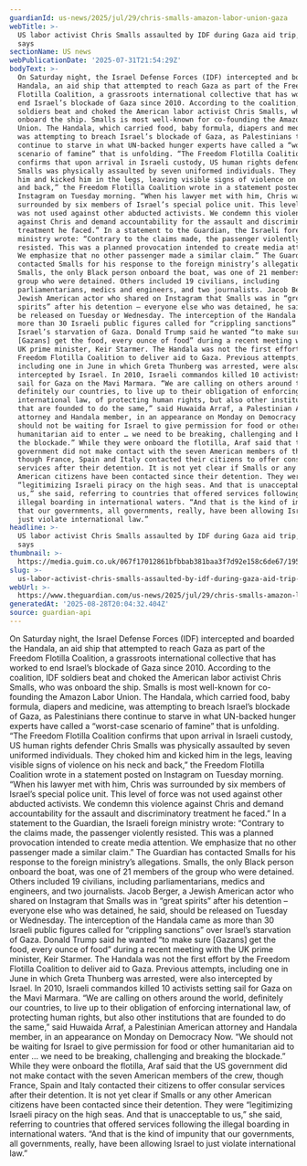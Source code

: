 ```yaml
---
guardianId: us-news/2025/jul/29/chris-smalls-amazon-labor-union-gaza
webTitle: >-
  US labor activist Chris Smalls assaulted by IDF during Gaza aid trip, group
  says
sectionName: US news
webPublicationDate: '2025-07-31T21:54:29Z'
bodyText: >-
  On Saturday night, the Israel Defense Forces (IDF) intercepted and boarded the
  Handala, an aid ship that attempted to reach Gaza as part of the Freedom
  Flotilla Coalition, a grassroots international collective that has worked to
  end Israel’s blockade of Gaza since 2010. According to the coalition, IDF
  soldiers beat and choked the American labor activist Chris Smalls, who was
  onboard the ship. Smalls is most well-known for co-founding the Amazon Labor
  Union. The Handala, which carried food, baby formula, diapers and medicine,
  was attempting to breach Israel’s blockade of Gaza, as Palestinians there
  continue to starve in what UN-backed hunger experts have called a “worst-case
  scenario of famine” that is unfolding. “The Freedom Flotilla Coalition
  confirms that upon arrival in Israeli custody, US human rights defender Chris
  Smalls was physically assaulted by seven uniformed individuals. They choked
  him and kicked him in the legs, leaving visible signs of violence on his neck
  and back,” the Freedom Flotilla Coalition wrote in a statement posted on
  Instagram on Tuesday morning. “When his lawyer met with him, Chris was
  surrounded by six members of Israel’s special police unit. This level of force
  was not used against other abducted activists. We condemn this violence
  against Chris and demand accountability for the assault and discriminatory
  treatment he faced.” In a statement to the Guardian, the Israeli foreign
  ministry wrote: “Contrary to the claims made, the passenger violently
  resisted. This was a planned provocation intended to create media attention.
  We emphasize that no other passenger made a similar claim.” The Guardian has
  contacted Smalls for his response to the foreign ministry’s allegations.
  Smalls, the only Black person onboard the boat, was one of 21 members of the
  group who were detained. Others included 19 civilians, including
  parliamentarians, medics and engineers, and two journalists. Jacob Berger, a
  Jewish American actor who shared on Instagram that Smalls was in “great
  spirits” after his detention – everyone else who was detained, he said, should
  be released on Tuesday or Wednesday. The interception of the Handala came as
  more than 30 Israeli public figures called for “crippling sanctions” over
  Israel’s starvation of Gaza. Donald Trump said he wanted “to make sure
  [Gazans] get the food, every ounce of food” during a recent meeting with the
  UK prime minister, Keir Starmer. The Handala was not the first effort by the
  Freedom Flotilla Coalition to deliver aid to Gaza. Previous attempts,
  including one in June in which Greta Thunberg was arrested, were also
  intercepted by Israel. In 2010, Israeli commandos killed 10 activists setting
  sail for Gaza on the Mavi Marmara. “We are calling on others around the world,
  definitely our countries, to live up to their obligation of enforcing
  international law, of protecting human rights, but also other institutions
  that are founded to do the same,” said Huwaida Arraf, a Palestinian American
  attorney and Handala member, in an appearance on Monday on Democracy Now. “We
  should not be waiting for Israel to give permission for food or other
  humanitarian aid to enter … we need to be breaking, challenging and breaking
  the blockade.” While they were onboard the flotilla, Araf said that the US
  government did not make contact with the seven American members of the crew,
  though France, Spain and Italy contacted their citizens to offer consular
  services after their detention. It is not yet clear if Smalls or any other
  American citizens have been contacted since their detention. They were
  “legitimizing Israeli piracy on the high seas. And that is unacceptable to
  us,” she said, referring to countries that offered services following the
  illegal boarding in international waters. “And that is the kind of impunity
  that our governments, all governments, really, have been allowing Israel to
  just violate international law.”
headline: >-
  US labor activist Chris Smalls assaulted by IDF during Gaza aid trip, group
  says
thumbnail: >-
  https://media.guim.co.uk/067f17012861bfbbab381baa3f7d92e158c6de67/195_0_2629_2104/500.jpg
slug: >-
  us-labor-activist-chris-smalls-assaulted-by-idf-during-gaza-aid-trip-group-says
webUrl: >-
  https://www.theguardian.com/us-news/2025/jul/29/chris-smalls-amazon-labor-union-gaza
generatedAt: '2025-08-28T20:04:32.404Z'
source: guardian-api
---
```

On Saturday night, the Israel Defense Forces (IDF) intercepted and boarded the Handala, an aid ship that attempted to reach Gaza as part of the Freedom Flotilla Coalition, a grassroots international collective that has worked to end Israel’s blockade of Gaza since 2010. According to the coalition, IDF soldiers beat and choked the American labor activist Chris Smalls, who was onboard the ship. Smalls is most well-known for co-founding the Amazon Labor Union. The Handala, which carried food, baby formula, diapers and medicine, was attempting to breach Israel’s blockade of Gaza, as Palestinians there continue to starve in what UN-backed hunger experts have called a “worst-case scenario of famine” that is unfolding. “The Freedom Flotilla Coalition confirms that upon arrival in Israeli custody, US human rights defender Chris Smalls was physically assaulted by seven uniformed individuals. They choked him and kicked him in the legs, leaving visible signs of violence on his neck and back,” the Freedom Flotilla Coalition wrote in a statement posted on Instagram on Tuesday morning. “When his lawyer met with him, Chris was surrounded by six members of Israel’s special police unit. This level of force was not used against other abducted activists. We condemn this violence against Chris and demand accountability for the assault and discriminatory treatment he faced.” In a statement to the Guardian, the Israeli foreign ministry wrote: “Contrary to the claims made, the passenger violently resisted. This was a planned provocation intended to create media attention. We emphasize that no other passenger made a similar claim.” The Guardian has contacted Smalls for his response to the foreign ministry’s allegations. Smalls, the only Black person onboard the boat, was one of 21 members of the group who were detained. Others included 19 civilians, including parliamentarians, medics and engineers, and two journalists. Jacob Berger, a Jewish American actor who shared on Instagram that Smalls was in “great spirits” after his detention – everyone else who was detained, he said, should be released on Tuesday or Wednesday. The interception of the Handala came as more than 30 Israeli public figures called for “crippling sanctions” over Israel’s starvation of Gaza. Donald Trump said he wanted “to make sure [Gazans] get the food, every ounce of food” during a recent meeting with the UK prime minister, Keir Starmer. The Handala was not the first effort by the Freedom Flotilla Coalition to deliver aid to Gaza. Previous attempts, including one in June in which Greta Thunberg was arrested, were also intercepted by Israel. In 2010, Israeli commandos killed 10 activists setting sail for Gaza on the Mavi Marmara. “We are calling on others around the world, definitely our countries, to live up to their obligation of enforcing international law, of protecting human rights, but also other institutions that are founded to do the same,” said Huwaida Arraf, a Palestinian American attorney and Handala member, in an appearance on Monday on Democracy Now. “We should not be waiting for Israel to give permission for food or other humanitarian aid to enter … we need to be breaking, challenging and breaking the blockade.” While they were onboard the flotilla, Araf said that the US government did not make contact with the seven American members of the crew, though France, Spain and Italy contacted their citizens to offer consular services after their detention. It is not yet clear if Smalls or any other American citizens have been contacted since their detention. They were “legitimizing Israeli piracy on the high seas. And that is unacceptable to us,” she said, referring to countries that offered services following the illegal boarding in international waters. “And that is the kind of impunity that our governments, all governments, really, have been allowing Israel to just violate international law.”

